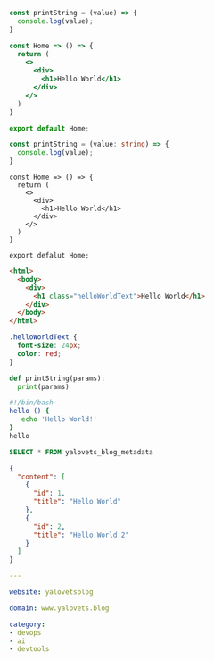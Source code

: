 ```js
const printString = (value) => {
  console.log(value);
}
```

```jsx
const Home => () => {
  return (
    <>
      <div>
        <h1>Hello World</h1>
      </div>
    </>
  )
}

export default Home;
```

```ts
const printString = (value: string) => {
  console.log(value);
}
```

```tsx
const Home => () => {
  return (
    <>
      <div>
        <h1>Hello World</h1>
      </div>
    </>
  )
}

export defalut Home;
```

```html
<html>
  <body>
    <div>
      <h1 class="helloWorldText">Hello World</h1>
    </div>
  </body>
</html>
```

```css
.helloWorldText {
  font-size: 24px;
  color: red;
}
```

```py
def printString(params):
  print(params)
```

```bash
#!/bin/bash
hello () {
   echo 'Hello World!'
}
hello
```

```sql
SELECT * FROM yalovets_blog_metadata
```

```json
{
  "content": [
    {
      "id": 1,
      "title": "Hello World"
    },
    {
      "id": 2,
      "title": "Hello World 2"
    }
  ]
}
```

```yaml
---

website: yalovetsblog

domain: www.yalovets.blog

category:
- devops
- ai
- devtools
```